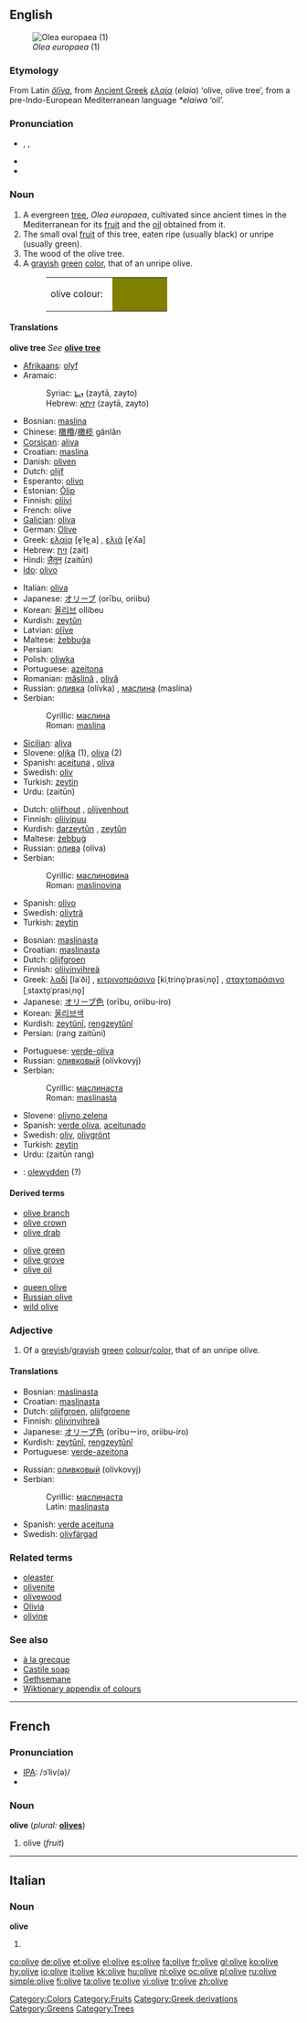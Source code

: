 {{see|Olive}}
{{wikipedia}}
==English==
[[Image:Olea_europaea1.jpg|thumb|''Olea europaea'' (1)]]

===Etymology===
From Latin ''[[oliva|ŏlīva]]'', from [[Ancient Greek]] ''[[ελαία]]'' (''elaia'') ‘olive, olive tree’, from a pre-Indo-European Mediterranean language ''*elaiwa'' ‘oil’.

===Pronunciation===
* {{enPR|ŏ'lĭv}}, {{IPA|/ˈɒlɪv/}}, {{SAMPA|/"QlIv/}}
* {{audio|en-uk-olive.ogg|Audio (UK)}}
* {{audio|en-us-olive.ogg|Audio (US)}}

===Noun===
{{en-noun}}

# A evergreen [[tree]], ''Olea europaea'', cultivated since ancient times in the Mediterranean for its [[fruit]] and the [[oil]] obtained from it.
# The small oval [[fruit]] of this tree, eaten ripe (usually black) or unripe (usually green).
# The wood of the olive tree.
# A [[grayish]] [[green]] [[color]], that of an unripe olive.
#: <table><tr><td>olive colour: &nbsp;</td><td bgcolor="#808000" width="80">&nbsp; </td></tr></table>

====Translations====
'''olive tree'''
''See'' '''[[olive tree]]'''

{{trans-top|fruit}}
* [[Afrikaans]]: [[olyf]]
* Aramaic:
*: Syriac: [[ܙܝܬܐ]] (zaytā, zayto) {{m}}
*: Hebrew: [[זיתא]] (zaytā, zayto) {{m}}
* Bosnian: [[maslina#Bosnian|maslina]] {{f}}
* Chinese: [[橄欖]]/[[橄榄]] gǎnlǎn
* [[Corsican]]: [[aliva]] {{f}}
* Croatian: [[maslina#Croatian|maslina]] {{f}}
* Danish: [[oliven]]
* Dutch: [[olijf]] {{m}}
* Esperanto: [[olivo#Esperanto|olivo]]
* Estonian: [[Õlip]]
* Finnish: [[oliivi]]
* French: olive {{f}}
* [[Galician]]: [[oliva#Galician|oliva]] {{f}}
* German: [[Olive]]
* Greek: [[ελαία]] [e̞ˈle̞ˌa] {{f}}, [[ελιά]] [e̞ˈʎa] {{f}}
* Hebrew: [[זית]] (zait)
* Hindi: [[ज़ैतून]] (zaitūn)
* [[Ido]]: [[olivo#Ido|olivo]]
{{trans-mid}}
* Italian: [[oliva]] {{m}}
* Japanese: [[オリーブ]] (orību, oriibu)
* Korean: [[올리브]] ollibeu
* Kurdish: [[zeytûn]] {{f}}
* Latvian: [[olīve#Latvian|olīve]] {{f}}
* Maltese: [[żebbuġa]] {{f}}
* Persian: {{fa-Arab|[[زیتون]]}}
* Polish: [[oliwka]]
* Portuguese: [[azeitona]] {{f}}
* Romanian: [[măslină]] {{f}}, [[olivă]] {{f}}
* Russian: [[оливка]] (olívka) {{f}}, [[маслина]] (maslína) {{f}}
* Serbian:
*: Cyrillic: [[маслина#Serbian|маслина]] {{f}}
*: Roman: [[maslina#Serbian|maslina]] {{f}}
* [[Sicilian]]: [[aliva#Sicilian|aliva]] {{f}}
* Slovene: [[oljka]] {{f}} (1), [[oliva]] {{f}} (2)
* Spanish: [[aceituna]] {{f}}, [[oliva]] {{f}}
* Swedish: [[oliv]] {{c}}
* Turkish: [[zeytin]]
* Urdu: {{ur-Arab|[[زیتون]]}} (zaitūn)
{{trans-bottom}}

{{trans-top|wood}}
* Dutch: [[olijfhout]] {{n}}, [[olijvenhout]] {{n}}
* Finnish: [[oliivipuu]]
* Kurdish: [[darzeytûn]] {{f}}, [[zeytûn]] {{f}}
* Maltese: [[żebbuġ]]
* Russian: [[олива]] (olíva) {{f}}
* Serbian:
*: Cyrillic: [[маслинoвинa#Serbian|маслинoвинa]] {{f}}
*: Roman: [[maslinovina#Serbian|maslinovina]] {{f}}
{{trans-mid}}
* Spanish: [[olivo]] {{m}}
* Swedish: [[olivträ]] {{n}}
* Turkish: [[zeytin]]
{{trans-bottom}}

{{trans-top|colour}}
* Bosnian: [[maslinasta#Bosnian|maslinasta]] {{f}}
* Croatian: [[maslinasta#Croatian|maslinasta]] {{f}}
* Dutch: [[olijfgroen]] {{n}}
* Finnish: [[oliivinvihreä]]
* Greek: [[λαδί]] [laˈði] {{n}}, [[κιτρινοπράσινο]] [kiˌtrino̞ˈprasiˌno̞] {{n}}, [[σταχτοπράσινο]] [ˌstaxto̞ˈprasiˌno̞] {{n}}
* Japanese: [[オリーブ色]] (orību, oriibu-iro)
* Korean: [[올리브색]]
* Kurdish: [[zeytûnî]], [[rengzeytûnî]]
* Persian: {{fa-Arab|[[رنگ]] [[زیتونی]]}} (rang zaitūni)
{{trans-mid}}
* Portuguese: [[verde-oliva]] {{m}}
* Russian: [[оливковый]] (olívkovyj)
* Serbian:
*: Cyrillic: [[маслинаста#Serbian|маслинаста]] {{f}}
*: Roman: [[maslinasta#Serbian|maslinasta]] {{f}}
* Slovene: [[olivno zelena]] {{f}}
* Spanish: [[verde oliva]], [[aceitunado]]
* Swedish: [[oliv]], [[olivgrönt]]
* Turkish: [[zeytin]]
* Urdu: {{fa-Arab|[[زیتون]] [[رنگ]]}} (zaitūn rang)
{{trans-bottom}}

{{checktrans}}

* {{ttbc|Welsh}}: [[olewydden]] (?)

====Derived terms====
{{top3}}
* [[olive branch]]
* [[olive crown]]
* [[olive drab]]<!--[[o.d.]]-->
{{mid3}}
* [[olive green]]
* [[olive grove]]
* [[olive oil]]
{{mid3}}
* [[queen olive]]
* [[Russian olive]]
* [[wild olive]]
{{bottom}}

===Adjective===
{{en-adj}}

# Of a [[greyish]]/[[grayish]] [[green]] [[colour]]/[[color]], that of an unripe olive.

====Translations====

{{trans-top|colour}}
* Bosnian: [[maslinasta#Bosnian|maslinasta]] {{f}}
* Croatian: [[maslinasta#Croatian|maslinasta]] {{f}}
* Dutch: [[olijfgroen]], [[olijfgroene]]
* Finnish: [[oliivinvihreä]]
* Japanese: [[オリーブ色]] (orībuーiro, oriibu-iro)
* Kurdish: [[zeytûnî]], [[reng]][[zeytûnî]]
* Portuguese: [[verde-azeitona]]
{{trans-mid}}
* Russian: [[оливковый]] (olívkovyj)
* Serbian:
*: Cyrillic: [[маслинаста#Serbian|маслинаста]] {{f}}
*: Latin: [[maslinasta#Serbian|maslinasta]] {{f}}
* Spanish: [[verde aceituna]]
* Swedish: [[olivfärgad]]
{{trans-bottom}}

===Related terms===
* [[oleaster]]
* [[olivenite]]
* [[olivewood]]
* [[Olivia]]
* [[olivine]]

===See also===
* [[à la grecque]]
* [[Castile soap]]
* [[Gethsemane]]
* [[Appendix:Colours|Wiktionary appendix of colours]]

[[Category:Colors]]
[[Category:Fruits]]
[[Category:Greek derivations]]
[[Category:Greens]]
[[Category:Trees]]

----

==French==

===Pronunciation===
* [[IPA]]: /ɔˈliv(ə)/
* {{audio|Fr-olive-fr-Paris.ogg|Audio (FR)}}

===Noun===
'''olive''' {{f}} (''plural:'' '''[[olives]]''')

# olive (''fruit'')

----

==Italian==

===Noun===
'''olive''' {{f}}

# {{plural of|[[oliva]]|lang=Italian}}

[[co:olive]]
[[de:olive]]
[[et:olive]]
[[el:olive]]
[[es:olive]]
[[fa:olive]]
[[fr:olive]]
[[gl:olive]]
[[ko:olive]]
[[hy:olive]]
[[io:olive]]
[[it:olive]]
[[kk:olive]]
[[hu:olive]]
[[nl:olive]]
[[oc:olive]]
[[pl:olive]]
[[ru:olive]]
[[simple:olive]]
[[fi:olive]]
[[ta:olive]]
[[te:olive]]
[[vi:olive]]
[[tr:olive]]
[[zh:olive]]